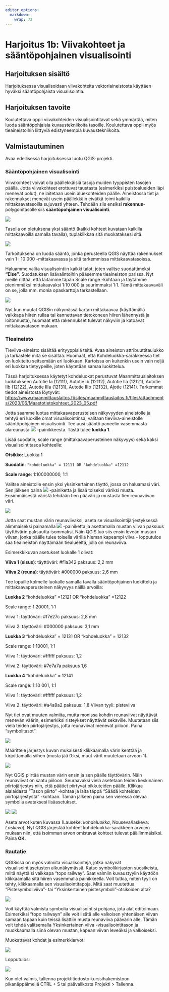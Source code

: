 ```yaml
---
editor_options: 
  markdown: 
    wrap: 72
---
```


# Harjoitus 1b: Viivakohteet ja sääntöpohjainen visualisointi

## Harjoituksen sisältö

Harjoituksessa visualisoidaan viivakohteita vektoriaineistosta
käyttäen hyväksi sääntöpohjaista visualisointia.

## Harjoituksen tavoite

Koulutettava oppii viivakohteiden visualisointitavat sekä
ymmärtää, miten luoda sääntöpohjaisia kuvaustekniikoita
tasoille. Koulutettava oppii myös tieaineistoihin liittyviä
edistyneempiä kuvaustekniikoita.

## Valmistautuminen

Avaa edellisessä harjoituksessa luotu QGIS-projekti.

### Sääntöpohjainen visualisointi

Viivakohteet voivat olla päällekkäisiä tasoja muiden tyyppisten tasojen
päällä. Jotta viivakohteet erottuvat taustasta (esimerkiksi puistoalueiden
läpi menevät polut), ne laitetaan usein aluekohteiden päälle. 
Aineistossa tiet ja rakennukset menevät usein päällekkäin eivätkä toimi 
kaikilla mittakaavatasoilla sujuvasti yhteen. Tehdään siis ensiksi 
**rakennus**-polygonitasolle siis **sääntöpohjainen visualisointi**.

![](img/harjoitus1/img6.png)

Tasolla on oletuksena yksi sääntö (kaikki kohteet kuvataan kaikilla
mittakaavoilla samalla tavalla), tuplaklikkaa sitä muokataksesi sitä.

![](img/harjoitus1/img7.png)

Tarkoituksena on luoda sääntö, jonka perusteella QGIS näyttää
rakennukset vain 1 : 10 000 -mittakaavassa ja sitä tarkemmissa
mittakaavatasoissa.

Haluamme valita visualisointiin kaikki talot, joten
valitse suodattimeksi **"Else"**. Suodatuksen lisävalintoihin pääsemme
tieaineiston parissa. Nyt meille riittää, että laitamme täpän Scale
range -kohtaan ja täytämme pienimmäksi mittakaavaksi 1:10 000 ja
suurimmaksi 1:1. Tämä mittakaavaväli on se, jolla mm. monia opaskarttoja
tarkastellaan.

![](img/harjoitus1/img8.png)

Nyt kun muutat QGISin näkymässä kartan mittakaavaa (käyttämällä vaikkapa
hiiren rullaa tai kannettavan tietokoneen hiiren lähennystä ja
loitonnusta), huomaat että rakennukset tulevat näkyviin ja katoavat
mittakaavatason mukaan.

### Tieaineisto

Tieviiva-aineisto sisältää erityyppisiä teitä. Avaa aineiston
attribuuttitaulukko ja tarkastele mitä se sisältää. Huomaat, että
Kohdeluokka-sarakkeessa tiet on luokiteltu seitsemään eri luokkaan.
Kartoissa on kuitenkin usein vain neljä eri luokkaa tietyypeille, joten
käytetään samaa luokittelua.

::: hint-box
Tässä harjoituksessa käytetyt kohdeluokat perustuvat
Maanmittauslaitoksen luokitukseen Autotie Ia (12111), Autotie Ib
(12112), Autotie IIa (12121), Autotie IIb (12122), Autotie IIIa (12131),
Autotie IIIb (12132), Ajotie (12141). Tarkemmat tiedot aineistosta
löytyvät:
<https://www.maanmittauslaitos.fi/sites/maanmittauslaitos.fi/files/attachments/2023/06/Maastotietokohteet_2023_05.pdf>
:::

Jotta saamme luotua mittakaavaperusteisen näkyvyyden aineistolle ja
tehtyä eri luokille omat visualisointinsa, valitaan tieviiva-aineistolle
sääntöpohjainen visualisointi. Tee uusi sääntö paneelin vasemmasta
alareunasta ![](img/harjoitus1/img9.png) -painikkeesta. Tästä tulee
**luokka 1**.

Lisää suodatin, scale range (mittakaavaperusteinen näkyvyys) sekä 
kaksi visualisointitasoa kohteelle:

**Otsikko:** Luokka 1

**Suodatin**: `"kohdeluokka" = 12111 OR "kohdeluokka" =12112`

**Scale range**: 1:100000000, 1:1

Valitse aineistolle ensin yksi yksinkertainen täyttö, jossa on haluamasi
väri. Sen jälkeen paina ![](img/harjoitus1/img9.png) -painiketta ja
lisää toiseksi väriksi musta. Ensimmäisestä väristä tehdään tien pääväri
ja mustasta tien reunaviivan väri.

![](img/harjoitus1/img10.png)

Jotta saat mustan värin reunaviivaksi, aseta se visualisointijärjestyksessä 
alimmaiseksi painamalla ![](img/harjoitus1/img11.png) -painiketta ja 
asettamalla mustan viivan paksuus täyttövärin paksuutta isommaksi. Näin
QGIS luo siis ensin leveän mustan viivan, jonka päälle tulee toisella
värillä hieman kapeampi viiva - lopputulos saa tieaineiston näyttämään
tiealueelta, jolla on reunaviiva.

::: code-box
Esimerkkikuvan asetukset luokalle 1 olivat:

**Viiva 1 (sisus)**: täyttöväri: #f1a342 paksuus: 2,2 mm

**Viiva 2 (reuna)**: täyttöväri: #000000 paksuus: 2,6 mm
:::

Tee lopuille kolmelle luokalle samalla tavalla sääntöpohjainen
luokittelu ja mittakaavaperusteinen näkyvyys näillä arvoilla:

::: code-box
**Luokka 2** "kohdeluokka" =12121 OR "kohdeluokka" =12122

Scale range: 1:20001, 1:1

Viiva 1: täyttöväri: #f7e27c paksuus: 2,8 mm

Viiva 2: täyttöväri: #000000 paksuus: 3,1 mm

**Luokka 3** "kohdeluokka" = 12131 OR "kohdeluokka" = 12132

Scale range: 1:10001, 1:1

Viiva 1: täyttöväri: #ffffff paksuus: 1,2

Viiva 2: täyttöväri: #7e7a7a paksuus 1,6

**Luokka 4** "kohdeluokka" = 12141

Scale range: 1:10 001, 1:1

Viiva 1: täyttöväri: #ffffff paksuus: 1,2

Viiva 2: täyttöväri: #a4a9a2 paksuus: 1,8 Viivan tyyli: pisteviiva
:::

Nyt tiet ovat muuten valmiita, mutta monissa kohdin reunaviivat
näyttävät menevän väärin, esimerkiksi risteykset näyttävät
sekaville. Muutetaan siis vielä teiden piirtojärjestys,
jotta reunaviivat menevät piiloon. Paina "symbolitasot":

![](img/harjoitus1/img12.png)

Määrittele järjestys kuvan mukaisesti klikkaamalla värin kenttää ja
kirjoittamalla siihen (musta jää 0:ksi, muut värit muutetaan arvoon 1):

![](img/harjoitus1/img13.png)

Nyt QGIS piirtää mustan värin ensin ja sen päälle täyttövärin. Näin
reunaviivat on saatu piiloon. Seuraavaksi vielä asetetaan teiden
keskinäinen piirtojärjestys niin, että päätiet piirtyvät pikkuteiden
päälle. Klikkaa alalaidasta "Tason piirto" -kohtaa ja laita täppä "Säädä
kohteiden piirtojärjestystä" -kohtaan. Tämän jälkeen paina sen vieressä
olevaa symbolia avataksesi lisäasetukset.

![](img/harjoitus1/img14.png) ![](img/harjoitus1/img15.png)

Aseta arvot kuten kuvassa (Lauseke: *kohdeluokka*, Nouseva/laskeva:
*Laskeva*). Nyt QGIS järjestää kohteet kohdeluokka-sarakkeen arvojen
mukaan niin, että isoimman arvon omistavat kohteet tulevat
päällimmäisiksi. Paina **OK**.

### Rautatie

QGISissä on myös valmiita visualisointeja, jotka näkyvät
visualisointiasetusten alkunäkymässä. Katso symbolikirjaston
suosikeista, miltä näyttäisi vaikkapa "topo railway". Saat 
valmiin kuvaustyylin käyttöön klikkaamalla sitä hiiren vasemmalla
painikkeella. Voit tutkia, miten tyyli on tehty, klikkaamalla sen
visualisointitapoja. Mitä saat muutettua "Pistesymboliviiva"- tai
"Yksinkertainen pistesymboli"-otsikoiden alta?

![](img/harjoitus1/img16.png)

Voit käyttää valmista symbolia visualisointisi pohjana, jota
alat editoimaan. Esimerkiksi "topo railwayn" alle voit lisätä alle
valkoisen yhtenäisen viivan samaan tapaan kuin teissä lisättiin
musta reunaviiva päävärin alle. Tämän voit tehdä valitsemalla
Yksinkertainen viiva -visualisointitason ja muokkaamalla siinä
olevan mustan, kapean viivan leveäksi ja valkoiseksi.

Muokattavat kohdat ja esimerkkiarvot:

![](img/harjoitus1/viiva.png)

Lopputulos:

![](img/harjoitus1/img17.png)

Kun olet valmis, tallenna projektitiedosto kurssihakemistoon pikanäppäimellä CTRL + S tai päävalikosta Projekti > Tallenna.